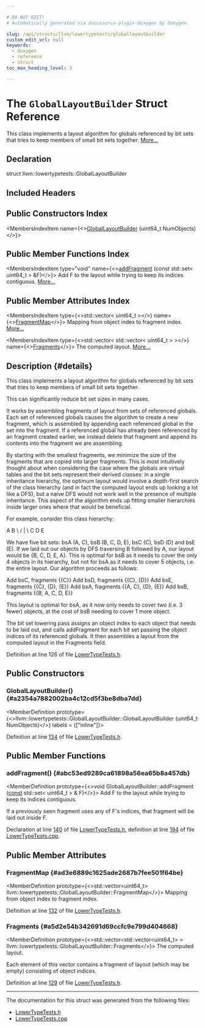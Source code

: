 ```yaml
---

# DO NOT EDIT!
# Automatically generated via docusaurus-plugin-doxygen by Doxygen.

slug: /api/structs/llvm/lowertypetests/globallayoutbuilder
custom_edit_url: null
keywords:
  - doxygen
  - reference
  - struct
toc_max_heading_level: 3

---
```





# The `GlobalLayoutBuilder` Struct Reference

<DoxygenPage pluginConfig={pluginConfig}>

This class implements a layout algorithm for globals referenced by bit sets that tries to keep members of small bit sets together. <a href="#details">More...</a>

## Declaration

<CodeBlock>struct llvm::lowertypetests::GlobalLayoutBuilder</CodeBlock>

## Included Headers

<IncludesList>
<IncludesListItem
  filePath="llvm/Transforms/IPO/LowerTypeTests.h"
  permalink="/docs/api/files/include/include/llvm/include/llvm/transforms/include/llvm/transforms/ipo/lowertypetests-h"
  isLocal="true" />
</IncludesList>

## Public Constructors Index

<MembersIndex>

<MembersIndexItem
  name={<><a href="#a2354a7882002ba4c12cd5f3be8dba7dd">GlobalLayoutBuilder</a> (uint64&#95;t NumObjects)</>}>
</MembersIndexItem>

</MembersIndex>

## Public Member Functions Index

<MembersIndex>

<MembersIndexItem
  type="void"
  name={<><a href="#abc53ed9289ca61898a56ea65b8a457db">addFragment</a> (const std::set&lt; uint64&#95;t &gt; &amp;F)</>}>
Add F to the layout while trying to keep its indices contiguous. <a href="#abc53ed9289ca61898a56ea65b8a457db">More...</a>
</MembersIndexItem>

</MembersIndex>

## Public Member Attributes Index

<MembersIndex>

<MembersIndexItem
  type={<>std::vector&lt; uint64&#95;t &gt;</>}
  name={<><a href="#ad3e6889c1625ade2687b7fee501f64be">FragmentMap</a></>}>
Mapping from object index to fragment index. <a href="#ad3e6889c1625ade2687b7fee501f64be">More...</a>
</MembersIndexItem>

<MembersIndexItem
  type={<>std::vector&lt; std::vector&lt; uint64&#95;t &gt; &gt;</>}
  name={<><a href="#a5d2e54b342691d69ccfc9e799d404668">Fragments</a></>}>
The computed layout. <a href="#a5d2e54b342691d69ccfc9e799d404668">More...</a>
</MembersIndexItem>

</MembersIndex>

## Description {#details}

This class implements a layout algorithm for globals referenced by bit sets that tries to keep members of small bit sets together.

This can significantly reduce bit set sizes in many cases.

It works by assembling fragments of layout from sets of referenced globals. Each set of referenced globals causes the algorithm to create a new fragment, which is assembled by appending each referenced global in the set into the fragment. If a referenced global has already been referenced by an fragment created earlier, we instead delete that fragment and append its contents into the fragment we are assembling.

By starting with the smallest fragments, we minimize the size of the fragments that are copied into larger fragments. This is most intuitively thought about when considering the case where the globals are virtual tables and the bit sets represent their derived classes: in a single inheritance hierarchy, the optimum layout would involve a depth-first search of the class hierarchy (and in fact the computed layout ends up looking a lot like a DFS), but a naive DFS would not work well in the presence of multiple inheritance. This aspect of the algorithm ends up fitting smaller hierarchies inside larger ones where that would be beneficial.

For example, consider this class hierarchy:

A B \\ / | \\ C D E

We have five bit sets: bsA (A, C), bsB (B, C, D, E), bsC (C), bsD (D) and bsE (E). If we laid out our objects by DFS traversing B followed by A, our layout would be &#123;B, C, D, E, A&#125;. This is optimal for bsB as it needs to cover the only 4 objects in its hierarchy, but not for bsA as it needs to cover 5 objects, i.e. the entire layout. Our algorithm proceeds as follows:

Add bsC, fragments &#123;&#123;C&#125;&#125; Add bsD, fragments &#123;&#123;C&#125;, &#123;D&#125;&#125; Add bsE, fragments &#123;&#123;C&#125;, &#123;D&#125;, &#123;E&#125;&#125; Add bsA, fragments &#123;&#123;A, C&#125;, &#123;D&#125;, &#123;E&#125;&#125; Add bsB, fragments &#123;&#123;B, A, C, D, E&#125;&#125;

This layout is optimal for bsA, as it now only needs to cover two (i.e. 3 fewer) objects, at the cost of bsB needing to cover 1 more object.

The bit set lowering pass assigns an object index to each object that needs to be laid out, and calls addFragment for each bit set passing the object indices of its referenced globals. It then assembles a layout from the computed layout in the Fragments field.

Definition at line 126 of file <a href="/docs/api/files/include/include/llvm/include/llvm/transforms/include/llvm/transforms/ipo/lowertypetests-h">LowerTypeTests.h</a>.

<SectionDefinition>

## Public Constructors

### GlobalLayoutBuilder() {#a2354a7882002ba4c12cd5f3be8dba7dd}

<MemberDefinition
  prototype={<>llvm::lowertypetests::GlobalLayoutBuilder::GlobalLayoutBuilder (uint64&#95;t NumObjects)</>}
  labels = {["inline"]}>

Definition at line <a href="/docs/api/files/include/include/llvm/include/llvm/transforms/include/llvm/transforms/ipo/lowertypetests-h/#l00134">134</a> of file <a href="/docs/api/files/include/include/llvm/include/llvm/transforms/include/llvm/transforms/ipo/lowertypetests-h">LowerTypeTests.h</a>.
</MemberDefinition>

</SectionDefinition>

<SectionDefinition>

## Public Member Functions

### addFragment() {#abc53ed9289ca61898a56ea65b8a457db}

<MemberDefinition
  prototype={<>void GlobalLayoutBuilder::addFragment (<a href="/docs/api/files/lib/lib/target/lib/target/aarch64/aarch64promoteconstant-cpp/#a90f8350fecae261c25be85d38b451bff">const</a> std::set&lt; uint64&#95;t &gt; &amp; F)</>}>
Add F to the layout while trying to keep its indices contiguous.

If a previously seen fragment uses any of F&#39;s indices, that fragment will be laid out inside F.

Declaration at line <a href="/docs/api/files/include/include/llvm/include/llvm/transforms/include/llvm/transforms/ipo/lowertypetests-h/#l00140">140</a> of file <a href="/docs/api/files/include/include/llvm/include/llvm/transforms/include/llvm/transforms/ipo/lowertypetests-h">LowerTypeTests.h</a>, definition at line <a href="/docs/api/files/lib/lib/transforms/lib/transforms/ipo/lowertypetests-cpp/#l00194">194</a> of file <a href="/docs/api/files/lib/lib/transforms/lib/transforms/ipo/lowertypetests-cpp">LowerTypeTests.cpp</a>.
</MemberDefinition>

</SectionDefinition>

<SectionDefinition>

## Public Member Attributes

### FragmentMap {#ad3e6889c1625ade2687b7fee501f64be}

<MemberDefinition
  prototype={<>std::vector&lt;uint64&#95;t&gt; llvm::lowertypetests::GlobalLayoutBuilder::FragmentMap</>}>
Mapping from object index to fragment index.

Definition at line <a href="/docs/api/files/include/include/llvm/include/llvm/transforms/include/llvm/transforms/ipo/lowertypetests-h/#l00132">132</a> of file <a href="/docs/api/files/include/include/llvm/include/llvm/transforms/include/llvm/transforms/ipo/lowertypetests-h">LowerTypeTests.h</a>.
</MemberDefinition>

### Fragments {#a5d2e54b342691d69ccfc9e799d404668}

<MemberDefinition
  prototype={<>std::vector&lt;std::vector&lt;uint64&#95;t&gt; &gt; llvm::lowertypetests::GlobalLayoutBuilder::Fragments</>}>
The computed layout.

Each element of this vector contains a fragment of layout (which may be empty) consisting of object indices.

Definition at line <a href="/docs/api/files/include/include/llvm/include/llvm/transforms/include/llvm/transforms/ipo/lowertypetests-h/#l00129">129</a> of file <a href="/docs/api/files/include/include/llvm/include/llvm/transforms/include/llvm/transforms/ipo/lowertypetests-h">LowerTypeTests.h</a>.
</MemberDefinition>

</SectionDefinition>

<hr/>

The documentation for this struct was generated from the following files:

<ul>
<li><a href="/docs/api/files/include/include/llvm/include/llvm/transforms/include/llvm/transforms/ipo/lowertypetests-h">LowerTypeTests.h</a></li>
<li><a href="/docs/api/files/lib/lib/transforms/lib/transforms/ipo/lowertypetests-cpp">LowerTypeTests.cpp</a></li>
</ul>

</DoxygenPage>
